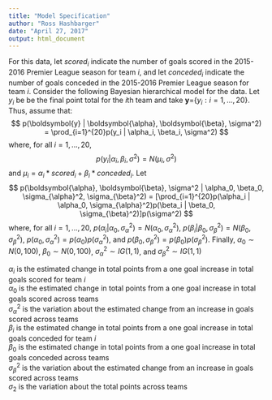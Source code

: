 ```yaml
---
title: "Model Specification"
author: "Ross Hashbarger"
date: "April 27, 2017"
output: html_document
---
```


For this data, let $scored_i$ indicate the number of goals scored in the 2015-2016 Premier League season for team $i$, and let $conceded_i$ indicate the number of goals conceded in the 2015-2016 Premier League season for team $i$. Consider the following Bayesian hierarchical model for the data. Let $y_i$ be be the final point total for the $i$th team and take $\boldsymbol{y}=${$y_i:i=1,...,20$}. Thus, assume that:
$$
p(\boldsymbol{y} | \boldsymbol{\alpha}, \boldsymbol{\beta}, \sigma^2) = \prod_{i=1}^{20}p(y_i | \alpha_i, \beta_i, \sigma^2)
$$
where, for all $i=1,...,20$,
$$
p(y_i | \alpha_i, \beta_i, \sigma^2) = N(\mu_i, \sigma^2)
$$
and $\mu_i = \alpha_i*scored_i + \beta_i*conceded_i$. Let
$$
p(\boldsymbol{\alpha}, \boldsymbol{\beta}, \sigma^2 | \alpha_0, \beta_0, \sigma_{\alpha}^2, \sigma_{\beta}^2) = [\prod_{i=1}^{20}p(\alpha_i | \alpha_0, \sigma_{\alpha}^2)p(\beta_i | \beta_0, \sigma_{\beta}^2)]p(\sigma^2)
$$
where, for all $i=1,...,20$, $p(\alpha_i | \alpha_0, \sigma_{\alpha}^2) = N(\alpha_0, \sigma_{\alpha}^2)$, $p(\beta_i | \beta_0, \sigma_{\beta}^2) = N(\beta_0, \sigma_{\beta}^2)$, $p(\alpha_0, \sigma_{\alpha}^2) = p(\alpha_0) p(\sigma_{\alpha}^2)$, and $p(\beta_0, \sigma_{\beta}^2) = p(\beta_0) p(\sigma_{\beta}^2)$. Finally, $\alpha_0 \sim N(0, 100)$, $\beta_0 \sim N(0, 100)$, $\sigma_{\alpha}^2 \sim IG(1, 1)$, and $\sigma_{\beta}^2 \sim IG(1, 1)$

$\alpha_i$ is the estimated change in total points from a one goal increase in total goals scored for team $i$  
$\alpha_0$ is the estimated change in total points from a one goal increase in total goals scored across teams  
$\sigma_{\alpha}^2$ is the variation about the estimated change from an increase in goals scored across teams  
$\beta_i$ is the estimated change in total points from a one goal increase in total goals conceded for team $i$  
$\beta_0$ is the estimated change in total points from a one goal increase in total goals conceded across teams  
$\sigma_{\beta}^2$ is the variation about the estimated change from an increase in goals scored across teams  
$\sigma_2$ is the variation about the total points across teams








